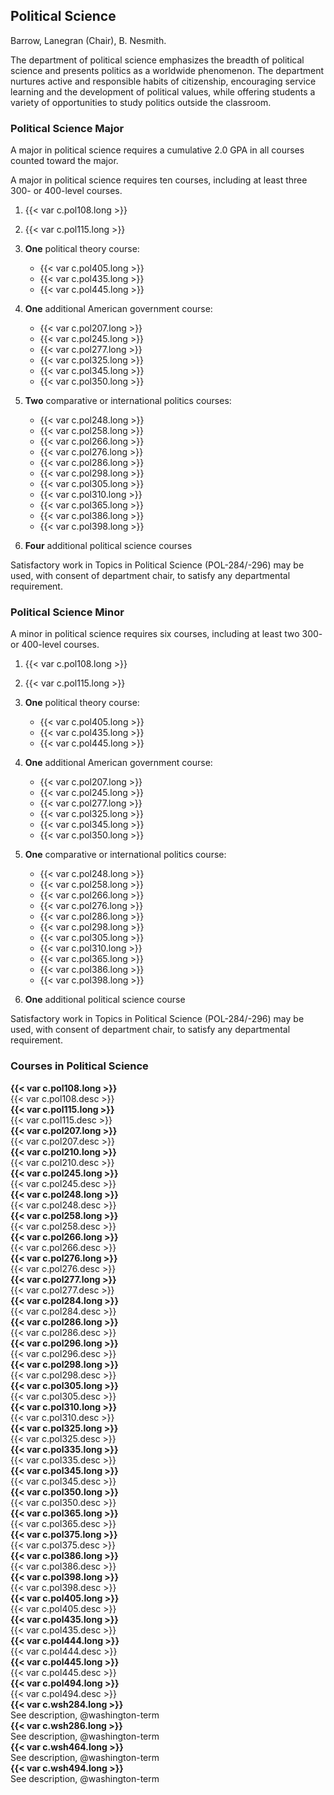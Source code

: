 ## Political Science
Barrow, Lanegran (Chair), B. Nesmith.

The department of political science emphasizes the breadth of political science and presents politics as a worldwide phenomenon. The department nurtures active and responsible habits of citizenship, encouraging service learning and the development of political values, while offering students a variety of opportunities to study politics outside the classroom.

### Political Science Major
A major in political science requires a cumulative 2.0 GPA in all courses counted toward the major.

A major in political science requires ten courses, including at least three 300- or 400-level courses. 

1. {{< var c.pol108.long >}}
 
2. {{< var c.pol115.long >}}

3. **One** political theory course:
	- {{< var c.pol405.long >}}
	- {{< var c.pol435.long >}}
	- {{< var c.pol445.long >}} 

4. **One** additional American government course:
	- {{< var c.pol207.long >}} 
	- {{< var c.pol245.long >}}
	- {{< var c.pol277.long >}}
	- {{< var c.pol325.long >}}
	- {{< var c.pol345.long >}}
	- {{< var c.pol350.long >}}

5. **Two** comparative or international politics courses:
	- {{< var c.pol248.long >}}
	- {{< var c.pol258.long >}}
	- {{< var c.pol266.long >}}
	- {{< var c.pol276.long >}}
	- {{< var c.pol286.long >}}
	- {{< var c.pol298.long >}}
	- {{< var c.pol305.long >}}
	- {{< var c.pol310.long >}}         
	- {{< var c.pol365.long >}}
	- {{< var c.pol386.long >}}
	- {{< var c.pol398.long >}}

6. **Four** additional political science courses

Satisfactory work in Topics in Political Science (POL-284/-296) may be used, with consent of department chair, to satisfy any departmental requirement. 

### Political Science Minor

A minor in political science requires six courses, including at least two 300- or 400-level courses. 

1. {{< var c.pol108.long >}}

2. {{< var c.pol115.long >}}

3. **One** political theory course:
	- {{< var c.pol405.long >}}
	- {{< var c.pol435.long >}}
	- {{< var c.pol445.long >}}
 	 
4. **One** additional American government course: 
	- {{< var c.pol207.long >}} 
	- {{< var c.pol245.long >}}
	- {{< var c.pol277.long >}}
	- {{< var c.pol325.long >}}
	- {{< var c.pol345.long >}}
	- {{< var c.pol350.long >}}

5. **One** comparative or international politics course:
	- {{< var c.pol248.long >}}
	- {{< var c.pol258.long >}}
	- {{< var c.pol266.long >}}
	- {{< var c.pol276.long >}}
	- {{< var c.pol286.long >}}
	- {{< var c.pol298.long >}}
	- {{< var c.pol305.long >}}
	- {{< var c.pol310.long >}}
	- {{< var c.pol365.long >}}
	- {{< var c.pol386.long >}}
	- {{< var c.pol398.long >}}
		
6. **One** additional political science course

Satisfactory work in Topics in Political Science (POL-284/-296) may be used, with consent of department chair, to satisfy any departmental requirement. 

### Courses in Political Science

 **{{< var c.pol108.long >}}**  
  {{< var c.pol108.desc >}}  
 **{{< var c.pol115.long >}}**  
  {{< var c.pol115.desc >}}  
 **{{< var c.pol207.long >}}**  
  {{< var c.pol207.desc >}}  
 **{{< var c.pol210.long >}}**  
  {{< var c.pol210.desc >}}  
 **{{< var c.pol245.long >}}**  
  {{< var c.pol245.desc >}}  
 **{{< var c.pol248.long >}}**  
  {{< var c.pol248.desc >}}  
 **{{< var c.pol258.long >}}**  
  {{< var c.pol258.desc >}}  
 **{{< var c.pol266.long >}}**  
  {{< var c.pol266.desc >}}  
 **{{< var c.pol276.long >}}**  
  {{< var c.pol276.desc >}}  
 **{{< var c.pol277.long >}}**  
  {{< var c.pol277.desc >}}  
 **{{< var c.pol284.long >}}**  
  {{< var c.pol284.desc >}}  
 **{{< var c.pol286.long >}}**  
  {{< var c.pol286.desc >}}  
 **{{< var c.pol296.long >}}**  
  {{< var c.pol296.desc >}}  
 **{{< var c.pol298.long >}}**  
  {{< var c.pol298.desc >}}  
 **{{< var c.pol305.long >}}**  
  {{< var c.pol305.desc >}}  
 **{{< var c.pol310.long >}}**  
  {{< var c.pol310.desc >}}  
 **{{< var c.pol325.long >}}**  
  {{< var c.pol325.desc >}}  
 **{{< var c.pol335.long >}}**  
  {{< var c.pol335.desc >}}  
 **{{< var c.pol345.long >}}**  
  {{< var c.pol345.desc >}}  
 **{{< var c.pol350.long >}}**  
  {{< var c.pol350.desc >}}  
 **{{< var c.pol365.long >}}**  
  {{< var c.pol365.desc >}}  
 **{{< var c.pol375.long >}}**  
  {{< var c.pol375.desc >}}  
 **{{< var c.pol386.long >}}**  
  {{< var c.pol386.desc >}}  
 **{{< var c.pol398.long >}}**  
  {{< var c.pol398.desc >}}  
 **{{< var c.pol405.long >}}**  
  {{< var c.pol405.desc >}}  
 **{{< var c.pol435.long >}}**  
  {{< var c.pol435.desc >}}  
 **{{< var c.pol444.long >}}**  
  {{< var c.pol444.desc >}}  
 **{{< var c.pol445.long >}}**  
  {{< var c.pol445.desc >}}  
 **{{< var c.pol494.long >}}**  
  {{< var c.pol494.desc >}}  
 **{{< var c.wsh284.long >}}**  
See description, @washington-term  
 **{{< var c.wsh286.long >}}**  
See description, @washington-term  
 **{{< var c.wsh464.long >}}**  
See description, @washington-term  
 **{{< var c.wsh494.long >}}**  
See description, @washington-term  
